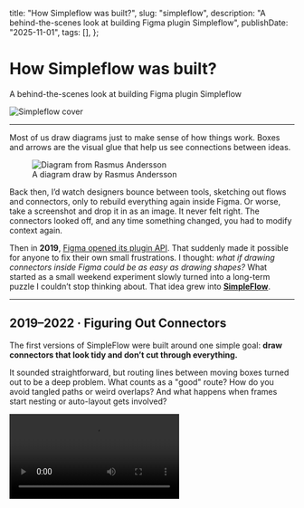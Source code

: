 
  title: "How Simpleflow was built?",
  slug: "simpleflow",
  description: "A behind-the-scenes look at building Figma plugin Simpleflow",
  publishDate: "2025-11-01",
  tags: [],
};

# How Simpleflow was built?

A behind-the-scenes look at building Figma plugin Simpleflow

<img src={coverImage} alt="Simpleflow cover" />

---

Most of us draw diagrams just to make sense of how things work. Boxes and arrows are the visual glue that help us see connections between ideas.

<figure>
  <img src={diagramImage} alt="Diagram from Rasmus Andersson" />
  <figcaption>A diagram draw by Rasmus Andersson</figcaption>
</figure>

Back then, I’d watch designers bounce between tools, sketching out flows and connectors, only to rebuild everything again inside Figma. Or worse, take a screenshot and drop it in as an image. It never felt right. The connectors looked off, and any time something changed, you had to modify context again.

Then in **2019**, [Figma opened its plugin API](https://www.figma.com/community/plugins). That suddenly made it possible for anyone to fix their own small frustrations. I thought: _what if drawing connectors inside Figma could be as easy as drawing shapes?_ What started as a small weekend experiment slowly turned into a long-term puzzle I couldn’t stop thinking about. That idea grew into [**SimpleFlow**](https://www.figma.com/community/plugin/751821593330638172/simpleflow-figjam-connectors-everywhere).

---

## 2019–2022 · Figuring Out Connectors

The first versions of SimpleFlow were built around one simple goal: **draw connectors that look tidy and don’t cut through everything.**

It sounded straightforward, but routing lines between moving boxes turned out to be a deep problem. What counts as a "good" route? How do you avoid tangled paths or weird overlaps? And what happens when frames start nesting or auto-layout gets involved?

<Video src={sf2019} />

I spent months writing rule-based routing: check positions, test collisions, bend lines at ninety degrees, repeat. If I'd seen [this deep dive article about Routing Orthogonal Diagram Connectors](https://medium.com/swlh/routing-orthogonal-diagram-connectors-in-javascript-191dc2c5ff70) earlier, it would've saved a lot of time!

<figure>
  <img src={RoutingOrthogonalDiagramImage} alt="Simpleflow stat 22-23" />
  <figcaption>A deep dive that covers most of those edge cases neatly (2020)</figcaption>
</figure>

Then in **April 2021**, [FigJam launched](https://www.figma.com/figjam/). Seeing its live connectors in action was a delightful moment: they updated in real time and solved exactly the kind of problem I’d been wrestling with. It was a reference for what a “good” solution could look like.

At that point, Figma’s API only supported connectors inside FigJam, but not in Figma Design. There was a `createConnector()` method, but it [didn’t work outside that environment](https://developers.figma.com/docs/plugins/api/properties/figma-createconnector/). I tried a few experiments, but none felt natural or reliable. So I decided to step back and pause the project, hoping one day the API might open up to design files too.

---

## 2023 · One Button, Big Turning Point

In **January 2023**, [Danny Postmaa tweets about Figcomponents.com](https://x.com/dannypostmaa/status/1612345747495874561) — a [site](https://www.figcomponents.com/) that let you copy UI components from the web and paste them straight into Figma. That immediately clicked for me: if the browser could paste components, then the same pathway might also paste FigJam connectors.

With that in mind, I simplified SimpleFlow into a single idea: **Copy Connector → Paste → Done.** No extra settings or UI controls, just one simple action that worked.

<Video src={sf2023} />

Long story short, after launch the plugin’s usage grew **almost 8x in six months**. You might be wondering: _how did you make it?_ To make it work I had to dig into how the browser writes data to the clipboard and how Figma reads it back on paste.

<img src={statImage} alt="Simpleflow stat 22-23" />

---

## Opening the Clipboard

At first, I thought it'd be simple — just write the connector data to the clipboard, right? I already had a static file saved in the plugin, but the tricky part was figuring out **what format it needed to be in**.

So I tried pasting the connector into VS Code and Apple Notes to see what would happen. Nothing showed up. That's when I knew something was off. I grabbed [Evercoder's Clipboard Inspector](https://github.com/evercoder/clipboard-inspector) and finally got to peek under the hood at what Figma was actually putting on the clipboard. And that's when it all made sense: Figma wasn't using plain text at all — it was writing **rich `text/html`** with two special attributes tucked inside: `data-metadata` and `data-buffer`.

<img src={clipboardInsImage} alt="Inspector" />

```html
<meta charset="utf-8" />
<div>
  <span data-metadata="<!--(figmeta)eyJm[...]9Cg==(/figmeta)-->"></span>
  <span data-buffer="<!--(figma)ZmlnLW[...]ff/AA==(/figma)-->"></span>
</div>
<span style="white-space:pre-wrap;">Text</span>
```

`data-metadata` starts with **eyJ**, which gives away that it’s Base64-encoded JSON; decoding with `JSON.parse(atob(...))` yields something like:

```JSON
{
  "fileKey": "4XvKUK38NtRPZASgUJiZ87",
  "pasteID": 1261442360,
  "dataType": "scene"
}
```

And the real payload lives inside `data-buffer`. Base64-decoding that produces a binary blob starting with `fig-kiwi`. I learned about this from [Alex Harri’s excellent deep dive](https://alexharri.com/blog/clipboard) on the Clipboard API, which explains not just how clipboard formats work in browsers, but also how Figma encodes its own data.

That fig-kiwi string turned out to be Figma’s internal [Kiwi format](https://github.com/evanw/kiwi) (created by co-founder & former CTO Evan Wallace) the same schema used to encode Figma files. So what I needed to store wasn’t just vector data; it was a tiny `.fig` file encoded into the clipboard.

---

## Decode fig-kiwi

So how does copying in Figma actually work? In short, Figma creates a small `.fig` file behind the scenes, encodes it in Base64, places that string inside the `data-buffer` attribute of an empty HTML `<span>` element, and then writes the entire HTML snippet to the clipboard as `text/html`.

You can also test this yourself: decode the Base64 string from `data-buffer`, save it as `sample.fig`, and upload it to [Evan Wallace’s .fig parser](https://madebyevan.com/figma/fig-file-parser/). You’ll see a miniature Figma file, complete with nodes and styles, representing exactly what you copied.

At first, this approach might seem overcomplicated, but there’s a good reason for it. As [Alex Harri explains in his article on clipboard formats](https://alexharri.com/blog/clipboard), browsers have to translate data between web and operating system clipboard APIs, and each OS supports only a few “standard” formats — like plain text, HTML, and PNG. Custom types (like Figma’s internal format) don’t map cleanly across apps.

By storing data as `text/html`, Figma ensures that the clipboard contents are recognized by all operating systems. That’s why you can copy something from Figma’s web app and paste it seamlessly into the desktop app — the browser and OS both understand what’s being transferred.

---

## Back to the plugin

Follow the same process, the plugin can now generate connectors dynamically: adjusting color, stroke width, or corner rounding. I could even **create connector types that aren’t available in Figma’s official UI**. Because the plugin builds connectors directly at the data level, it offers far more precise control without the usual editor limitations.

Getting clipboard writes to behave inside Figma’s plugin sandbox was still tricky. Some clipboard APIs are deprecated, and browser behavior can be inconsistent. This [community thread](https://forum.figma.com/ask-the-community-7/write-to-clipboard-from-custom-plugin-23974) became my main reference. After plenty of trial and error, I found a setup stable enough to rely on.

That’s how SimpleFlow’s **Copy Connector** button actually works, it assembles a valid connector file, encodes it the same way Figma does, and lets Figma handle the paste natively.

---

## 2025 · When Figma Closed the API Door

Around mid-2025, Figma tightened its API, and a lot of plugins suddenly stopped working. Developers began seeing errors like this:

```plaintext title="error.log"
Error: in clone: Cloning CONNECTOR nodes is not supported in the current editor
```

> “The CONNECTOR node type is specific to FigJam and should never have been allowed by the API in Figma Design… The API has now been updated to enforce this consistently.”  
> — **ksn, Figma Community Support**

A discussion on the [Figma Forum](https://forum.figma.com/ask-the-community-7/has-figma-changed-or-restricted-its-clone-function-api-43505) explained that no more `createConnector()` calls and no more `clone()` workarounds, FigJam connectors were officially off-limits inside Figma Design. Many popular plugins broke overnight. SimpleFlow, however, kept working.

Both approaches were technically programmatic: one used Figma’s API to create connectors directly on the canvas, while mine **generated the same connector data into the clipboard** instead. Users still had to press hotkey **Cmd/Ctrl + V** to paste it, but since Figma treats paste as a valid action, it remained supported. That small difference was enough to keep the plugin alive.

---

## Looking Back

What began as a weekend experiment to route lines around boxes turned into an unexpected API journey. When geometry got tricky and the Figma API reached its limits, curiosity led me to explore how copy-paste actually works, and turned out to be the better path. Along the way, I learned a few things:

1. Every copy in Figma is essentially a tiny `.fig` file.
2. Understanding clipboard formats can sometimes be more powerful than private APIs.
3. Simplicity scales — one button can go a long way.

Today, SimpleFlow helps thousands of creators turn their ideas into clear diagrams inside Figma. I’m glad that a small project taught me so much — lessons that have carried into [every other plugin](https://www.figma.com/@lichin) I’ve built since.

---

## References

- [SimpleFlow Plugin](https://www.figma.com/community/plugin/751821593330638172/simpleflow-figjam-connectors-everywhere)
- [Routing Orthogonal Connectors in JavaScript](https://medium.com/swlh/routing-orthogonal-diagram-connectors-in-javascript-191dc2c5ff70)
- [Figma createConnector() API Docs](https://developers.figma.com/docs/plugins/api/properties/figma-createconnector/)
- [Figcomponents](https://www.figcomponents.com/)
- [Danny Postmaa’s Tweet](https://x.com/dannypostmaa/status/1612345747495874561)
- [Evan Wallace’s .fig Parser](https://madebyevan.com/figma/fig-file-parser/)
- [Evercoder’s Clipboard Inspector](https://github.com/evercoder/clipboard-inspector)
- [The web’s clipboard, and how it stores data of different types](https://alexharri.com/blog/clipboard)
- [Community Thread: Write to Clipboard from Plugin](https://forum.figma.com/ask-the-community-7/write-to-clipboard-from-custom-plugin-23974)
- [Forum Thread: Connector Clone Restriction](https://forum.figma.com/ask-the-community-7/has-figma-changed-or-restricted-its-clone-function-api-43505)
